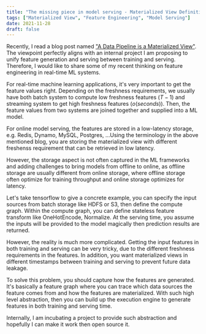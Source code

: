 ```yaml
---
title: "The missing piece in model serving - Materialized View Definitions"
tags: ["Materialized View", "Feature Engineering", "Model Serving"]
date: 2021-11-28
draft: false
---
```


Recently, I read a blog post named ["A Data Pipeline is a Materialized View"](https://nchammas.com/writing/data-pipeline-materialized-view). The viewpoint perfectly aligns with an internal project I am proposing to unify feature generation and serving between training and serving. Therefore, I would like to share some of my recent thinking on feature engineering in real-time ML systems.

For real-time machine learning applications, it's very important to get the feature values right. Depending on the freshness requirements, we usually have both batch system to compute low freshness features ($T-1$) and streaming system to get high freshness features ($o(seconds)$). Then, the feature values from two systems are joined together and supplied into a ML model. 

For online model serving, the features are stored in a low-latency storage, e.g. Redis, Dynamo, MySQL, Postgres, ...Using the terminology in the above mentioned blog, you are storing the materialized view with different freshenss requirement that can be retrieved in low latency.

However, the storage aspect is not often captured in the ML frameworks and adding challenges to bring models from offline to online, as offline storage are usually different from online storage, where offline storage often optimize for training throughput and online storage optimizes for latency. 

Let's take tensorflow to give a concrete example, you can specify the input sources from batch storage like HDFS or S3, then define the compute graph. Within the compute graph, you can define stateless feature transform like OneHotEncode, Normalize. At the serving time, you assume the inputs will be provided to the model magically then prediction results are returned.

However, the reality is much more complicated. Getting the input features in both training and serving can be very tricky, due to the different freshness requirements in the features. In addition, you want materialized views in different timestamps between training and serving to prevent future data leakage. 

To solve this problem, you should capture how the features are generated. It's basically a feature graph where you can trace which data sources the feature comes from and how the features are materialized. With such high level abstraction, then you can build up the execution engine to generate features in both training and serving time. 

Internally, I am incubating a project to provide such abstraction and hopefully I can make it work then open source it.
